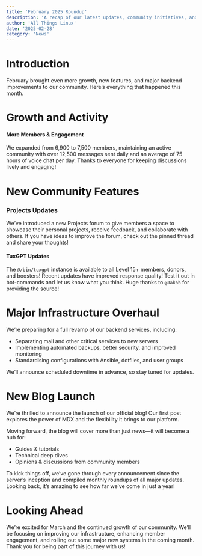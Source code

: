 ```yaml
---
title: 'February 2025 Roundup'
description: 'A recap of our latest updates, community initiatives, and exciting new features from February 2025.'
author: 'All Things Linux'
date: '2025-02-28'
category: 'News'
---
```


# Introduction

February brought even more growth, new features, and major backend improvements to our community. Here’s everything that happened this month.

# Growth and Activity

#### More Members & Engagement

We expanded from 6,900 to 7,500 members, maintaining an active community with over 12,500 messages sent daily and an average of 75 hours of voice chat per day. Thanks to everyone for keeping discussions lively and engaging!

# New Community Features

### Projects Updates

We’ve introduced a new Projects forum to give members a space to showcase their personal projects, receive feedback, and collaborate with others. If you have ideas to improve the forum, check out the pinned thread and share your thoughts!

#### TuxGPT Updates

The `@/bin/tuxgpt` instance is available to all Level 15+ members, donors, and boosters! Recent updates have improved response quality! Test it out in bot-commands and let us know what you think. Huge thanks to `@Jakob` for providing the source!

# Major Infrastructure Overhaul

We’re preparing for a full revamp of our backend services, including:

- Separating mail and other critical services to new servers
- Implementing automated backups, better security, and improved monitoring
- Standardising configurations with Ansible, dotfiles, and user groups

We’ll announce scheduled downtime in advance, so stay tuned for updates.

# New Blog Launch

We’re thrilled to announce the launch of our official blog! Our first post explores the power of MDX and the flexibility it brings to our platform.

Moving forward, the blog will cover more than just news—it will become a hub for:

- Guides & tutorials
- Technical deep dives
- Opinions & discussions from community members

To kick things off, we’ve gone through every announcement since the server’s inception and compiled monthly roundups of all major updates. Looking back, it’s amazing to see how far we’ve come in just a year!

# Looking Ahead

We’re excited for March and the continued growth of our community. We’ll be focusing on improving our infrastructure, enhancing member engagement, and rolling out some major new systems in the coming month. Thank you for being part of this journey with us!
